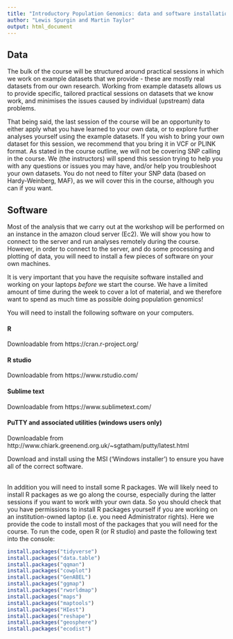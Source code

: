 ```yaml
---
title: "Introductory Population Genomics: data and software installation"
author: "Lewis Spurgin and Martin Taylor"
output: html_document
---
```


## Data
The bulk of the course will be structured around practical sessions in which we work on example datasets that we provide - these are mostly real datasets from our own research. Working from example datasets allows us to provide specific, tailored practical sessions on datasets that we know work, and minimises the issues caused by individual (upstream) data problems.

That being said, the last session of the course will be an opportunity to either apply what you have learned to your own data, or to explore further analyses yourself using the example datasets. If you wish to bring your own dataset for this session, we recommend that you bring it in VCF or PLINK format. As stated in the course outline, we will not be covering SNP calling in the course. We (the instructors) will spend this session trying to help you with any questions or issues you may have, and/or help you troubleshoot your own datasets. You do not need to filter your SNP data (based on Hardy-Weinberg, MAF), as we will cover this in the course, although you can if you want.

## Software
Most of the analysis that we carry out at the workshop will be performed on an instance in the amazon cloud server (Ec2). We will show you how to connect to the server and run analyses remotely during the course. However, in order to connect to the server, and do some processing and plotting of data, you will need to install a few pieces of software on your own machines.

It is very important that you have the requisite software installed and working on your laptops *before* we start the course. We have a limited amount of time during the week to cover a lot of material, and we therefore want to spend as much time as possible doing population genomics!

You will need to install the following software on your computers.

#### R
Downloadable from https://cran.r-project.org/ 

#### R studio
Downloadable from https://www.rstudio.com/

#### Sublime text
Downloadable from https://www.sublimetext.com/

#### PuTTY and associated utilities (windows users only)
Downloadable from http://www.chiark.greenend.org.uk/~sgtatham/putty/latest.html

Download and install using the MSI ('Windows installer') to ensure you have all of the correct software.

<br>
In addition you will need to install some R packages. We will likely need to install R packages as we go along the course, especially during the latter sessions if you want to work with your own data. So you should check that you have permissions to install R packages yourself if you are working on an institution-owned laptop (i.e. you need Administrator rights). Here we provide the code to install most of the packages that you will need for the course. To run the code, open R (or R studio) and paste the following text into the console:

```r
install.packages("tidyverse")
install.packages("data.table")
install.packages("qqman")
install.packages("cowplot")
install.packages("GenABEL")
install.packages("ggmap")
install.packages("rworldmap")
install.packages("maps")
install.packages("maptools")
install.packages("HIest")
install.packages("reshape")
install.packages("geosphere")
install.packages("ecodist")
```
